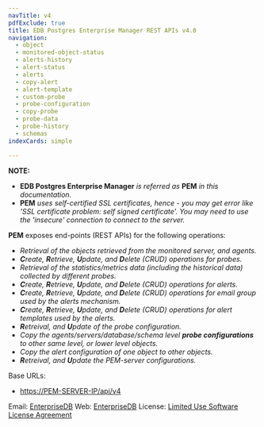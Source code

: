 ```yaml
---
navTitle: v4
pdfExclude: true
title: EDB Postgres Enterprise Manager REST APIs v4.0
navigation:
  - object
  - monitored-object-status
  - alerts-history
  - alert-status
  - alerts
  - copy-alert
  - alert-template
  - custom-probe
  - probe-configuration
  - copy-probe
  - probe-data
  - probe-history
  - schemas
indexCards: simple

---
```


<span id="edb-postgres-enterprise-manager-rest-apis"></span>



**NOTE:**

-   **EDB Postgres Enterprise Manager** *is referred as* **PEM** *in this documentation.*
-   **PEM** *uses self-certified SSL certificates, hence - you may get error like 'SSL certificate problem: self signed certificate'. You may need to use the 'insecure' connection to connect to the server.*

**PEM** exposes end-points  (REST APIs) for the following operations:

-   *Retrieval of the objects retrieved from the monitored server, and agents.*
-   ***C**reate, **R**etrieve, **U**pdate, and **D**elete (CRUD) operations for probes.*
-   *Retrieval of the statistics/metrics data (including the historical data) collected by different probes.*
-   ***C**reate, **R**etrieve, **U**pdate, and **D**elete (CRUD) operations for alerts.*
-   ***C**reate, **R**etrieve, **U**pdate, and **D**elete (CRUD) operations for email group used by the alerts mechanism.*
-   ***C**reate, **R**etrieve, **U**pdate, and **D**elete (CRUD) operations for alert templates used by the alerts.*
-   ***R**etreival, and **U**pdate of the probe configuration.*
-   *Copy the agents/servers/database/schema level **probe configurations** to other same level, or lower level objects.*
-   *Copy the alert configuration of one object to other objects.*
-   ***R**etreival, and **U**pdate the PEM-server configurations.*

Base URLs:

-   <a href="https://PEM-SERVER-IP/api/v4">https://PEM-SERVER-IP/api/v4</a>

Email: <a href="mailto:support@enterprisedb.com">EnterpriseDB</a> Web: <a href="https://www.enterprisedb.com">EnterpriseDB</a> 
License: <a href="https://www.enterprisedb.com/ba/limited-license-v2-9">Limited Use Software License Agreement</a>

<span id="edb-postgres-enterprise-manager-rest-apis-object"></span>
